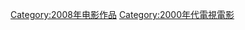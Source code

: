 {{portal|電影}}
{{portal|電視}}
{{year by category
|m=2
|c=0
|d=0
|y=8
|cat=電視電影
|sortkey=電影
|parent=各年电视电影
|subcat=2008年電視
}}

[[Category:2008年电影作品|Category:2008年电影作品]]
[[Category:2000年代電視電影|Category:2000年代電視電影]]
